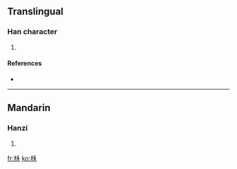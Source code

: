 ==Translingual==

===Han character===
{{Han char|rn=75|rad=木|as=05|sn=9|four=|canj=木竹木 (DHD)}}

# {{defn|Han|sort=木05}}

====References====
* {{Han ref|kx=0518.120|dkj=14607|dj=0906.120|hdz=21184.090|uh=67C7|ud=26567}}

----

==Mandarin==

===Hanzi===
{{cmn-hanzi|pin=[[hé]] ([[he2]])|wg=ho<sup>2</sup>}}

# {{defn|Mandarin}}

[[fr:柇]]
[[ko:柇]]
